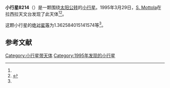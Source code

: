 {{Infobox planet
| bgcolour = #FFFFC0
| name = 8214 Mirellalilli
| symbol = 
| image = 
| caption = 
| discovery = yes
| discovery_ref = 
| discoverer = [[S._Mottola|S. Mottola]]
| discovery_site = [[拉西拉天文台|拉西拉天文台]] 
| discovered = 1995年3月29日
| designations = yes
| mp_name = 
| named_after = 
| alt_names = 1995 FH/ 1982 DS2
| mp_category = [[主带小行星|主带小行星]]
| orbit_ref = <ref name="a">[http://ssd.jpl.nasa.gov/sbdb.cgi?sstr=8214 8214 Mirellalilli] {{Wayback|url=http://ssd.jpl.nasa.gov/sbdb.cgi?sstr=8214 |date=20201124030958 }}，小行星數據庫瀏覽器（JPL Small-Body Database Browser）－[[美国国家航空航天局|美国国家航空航天局]]喷气推进实验室</ref>
| epoch = 2456400.5 (2013年4月18日更新)
| aphelion = {{convert|2.784131199051457|AU|km|3|abbr=on|lk=out}}
| perihelion = {{convert|2.49582549523647|AU|km|3|abbr=on}}
| semimajor = {{convert|2.639978347143964|AU|km|3|abbr=on}}
| eccentricity = 0.054603801
| period = 1566.747369 [[日|日]]<br />4.29[[儒略年|儒略年]]
| avg_speed = 
| inclination = 14.33784221000162
| asc_node = 251.0570549433828
| mean_anomaly = 
| arg_peri = 1.362584015141574
| satellites = 
| physical_characteristics = yes
| dimensions = 
| mass = 
| density = 
| surface_grav = 
| escape_velocity = 
| sidereal_day = 
| axial_tilt = 
| pole_ecliptic_lat = 
| pole_ecliptic_lon = 
| albedo = 
| temperatures= 
| temp_name1 = 
| mean_temp_1 = 
| max_temp_1 = 
| temp_name2 = 
| max_temp_2 = 
| spectral_type = 
| abs_magnitude = 1.362584015141574
}}

'''小行星8214'''（{{lang-en|8214 Mirellalilli}}）是一颗围绕[[太阳|太阳]][[公转|公转]]的[[小行星|小行星]]。1995年3月29日，[[S._Mottola|S. Mottola]]在拉西拉天文台发现了此天体<ref name="a" /><ref>{{cite news|title=小行星列表|url=http://cfa-www.harvard.edu/iau/lists/NumberedMPs.txt|accessdate=2013-07-08|newspaper=哈佛大学|archive-date=2008-05-17|archive-url=https://web.archive.org/web/20080517010638/http://cfa-www.harvard.edu/iau/lists/NumberedMPs.txt|dead-url=no}}</ref>。

这颗小行星的[[绝对星等|绝对星等]]为1.362584015141574等<ref name="a" />。

==参考文献==
{{reflist}}
{{Minor Planet Number|[[小行星8213|小行星8213]]|[[小行星8215|小行星8215]]}}

{{小天体}}

[[Category:小行星带天体|Category:小行星带天体]]
[[Category:1995年发现的小行星|Category:1995年发现的小行星]]

{{asteroid-stub}}